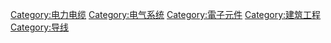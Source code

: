 {{Commonscat|Electrical wiring}}

[[Category:电力电缆|Category:电力电缆]]
[[Category:电气系统|Category:电气系统]]
[[Category:電子元件|Category:電子元件]]
[[Category:建筑工程|Category:建筑工程]]
[[Category:导线|Category:导线]]